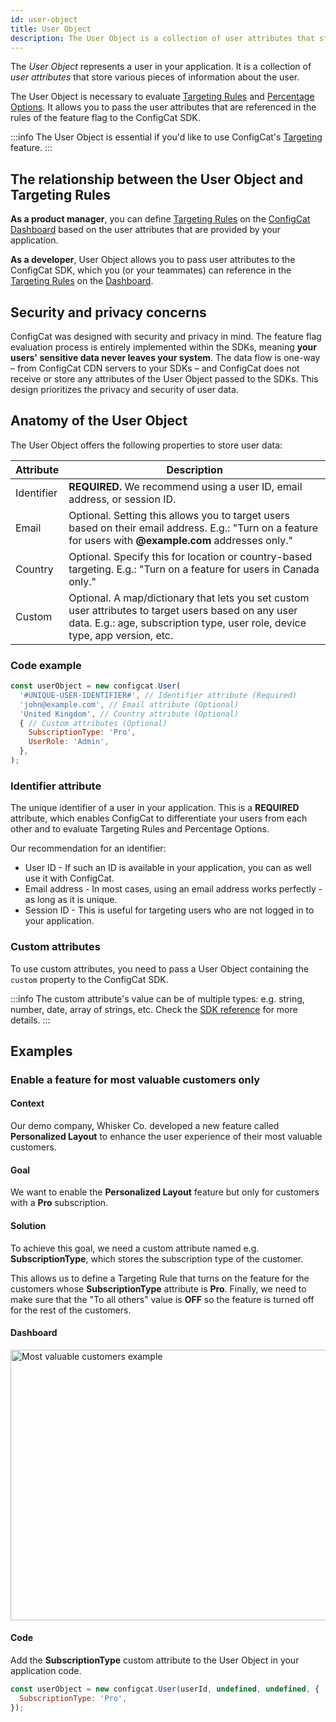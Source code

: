 ```yaml
---
id: user-object
title: User Object
description: The User Object is a collection of user attributes that store various pieces of information about a user. The User Object is essential for targeting.
---
```


The _User Object_ represents a user in your application. It is a collection of *user attributes* that store various pieces of information about the user.

The User Object is necessary to evaluate [Targeting Rules](../targeting-rule/targeting-rule-overview) and [Percentage Options](../percentage-options).
It allows you to pass the user attributes that are referenced in the rules of the feature flag to the ConfigCat SDK.

:::info
The User Object is essential if you'd like to use ConfigCat's [Targeting](../targeting-overview) feature.
:::

## The relationship between the User Object and Targeting Rules

**As a product manager**, you can define [Targeting Rules](../targeting-rule/targeting-rule-overview) on the <a href="https://app.configcat.com" target="_blank">ConfigCat Dashboard</a> based on the user attributes that are provided by your application.

**As a developer**, User Object allows you to pass user attributes to the ConfigCat SDK, which you (or your teammates) can reference in the [Targeting Rules](../targeting-rule/targeting-rule-overview) on the <a href="https://app.configcat.com" target="_blank">Dashboard</a>.

## Security and privacy concerns

ConfigCat was designed with security and privacy in mind. The feature flag evaluation process is entirely implemented within the SDKs, meaning **your users' sensitive data never leaves your system**. The data flow is one-way – from ConfigCat CDN servers to your SDKs – and ConfigCat does not receive or store any attributes of the User Object passed to the SDKs. This design prioritizes the privacy and security of user data.

## Anatomy of the User Object

The User Object offers the following properties to store user data:

| Attribute  | Description                                                                                                                                                              |
| ---------- | ------------------------------------------------------------------------------------------------------------------------------------------------------------------------ |
| Identifier | **REQUIRED.** We recommend using a user ID, email address, or session ID.                                                                                                |
| Email      | Optional. Setting this allows you to target users based on their email address. E.g.: "Turn on a feature for users with **@example.com** addresses only."                |
| Country    | Optional. Specify this for location or country-based targeting. E.g.: "Turn on a feature for users in Canada only."                                                      |
| Custom     | Optional. A map/dictionary that lets you set custom user attributes to target users based on any user data. E.g.: age, subscription type, user role, device type, app version, etc. |

### Code example

```js
const userObject = new configcat.User(
  '#UNIQUE-USER-IDENTIFIER#', // Identifier attribute (Required)
  'john@example.com', // Email attribute (Optional)
  'United Kingdom', // Country attribute (Optional)
  { // Custom attributes (Optional)
    SubscriptionType: 'Pro', 
    UserRole: 'Admin',
  },
);
```

### Identifier attribute

The unique identifier of a user in your application. This is a **REQUIRED** attribute, which enables ConfigCat to differentiate your users from each other and to evaluate Targeting Rules and Percentage Options.

Our recommendation for an identifier:

- User ID - If such an ID is available in your application, you can as well use it with ConfigCat.
- Email address - In most cases, using an email address works perfectly - as long as it is unique.
- Session ID - This is useful for targeting users who are not logged in to your application.

### Custom attributes

To use custom attributes, you need to pass a User Object containing the `custom` property to the ConfigCat SDK.

:::info
The custom attribute's value can be of multiple types: e.g. string, number, date, array of strings, etc. Check the [SDK reference](../../sdk-reference/overview) for more details.
:::

## Examples

### Enable a feature for most valuable customers only

#### Context
Our demo company, Whisker Co. developed a new feature called **Personalized Layout** to enhance the user experience of their most valuable customers.

#### Goal
We want to enable the **Personalized Layout** feature but only for customers with a **Pro** subscription.

#### Solution
To achieve this goal, we need a custom attribute named e.g. **SubscriptionType**, which stores the subscription type of the customer.

This allows us to define a Targeting Rule that turns on the feature for the customers whose **SubscriptionType** attribute is **Pro**. Finally, we need to make sure that the "To all others" value is **OFF** so the feature is turned off for the rest of the customers.

#### Dashboard
<img alt="Most valuable customers example" src="/docs/assets/targeting/user-object/most-valueable-customers-example_192dpi.png" width="1084" height="433" decoding="async" loading="lazy" />

#### Code
Add the **SubscriptionType** custom attribute to the User Object in your application code.

```js
const userObject = new configcat.User(userId, undefined, undefined, {
  SubscriptionType: 'Pro',
});
```